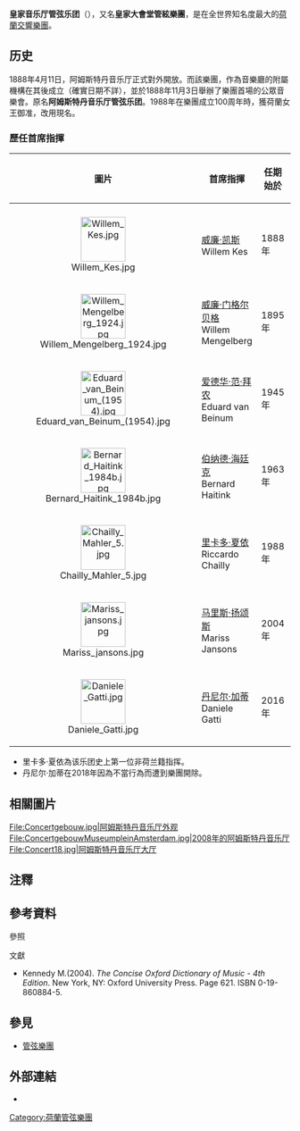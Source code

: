 {{noteTA
|T=zh-hans:皇家音乐厅管弦乐团; zh-tw:皇家音樂廳管弦樂團;  
}}
{{Infobox orchestra
| name                = 荷兰皇家音樂廳管弦樂團<br>Royal Concertgebouw Orchestra
| image               = ConcertgebouwAmsterdamTheNetherlands.jpg
| concert_hall        = 荷兰[[阿姆斯特丹音乐厅|阿姆斯特丹音乐厅]]
| founded             = 1888
| principal_conductor = 懸缺
| website             = {{URL|www.concertgebouworkest.nl}}
}}

'''皇家音乐厅管弦乐团'''（{{lang-nl|Koninklijk Concertgebouworkest}}），又名'''皇家大會堂管絃樂團'''，是在全世界知名度最大的[[荷蘭|荷蘭]][[交響樂團|交響樂團]]{{efn|2008年12月，英國《留聲機》雜誌邀集11位音樂評論人進行票選，劃定了全球「廿強」的管弦樂團，此樂團名列其中<ref>{{Cite web|title=The World's Greatest Orchestras|url=https://www.gramophone.co.uk/features/article/the-world-s-greatest-orchestras|accessdate=2020-12-24|author=|date=2010-03-23|format=|publisher=|language=|archiveurl=https://web.archive.org/web/20201112002432/https://www.gramophone.co.uk/features/article/the-world-s-greatest-orchestras|archivedate=2020-11-12}}</ref>。}}。

== 历史 ==
1888年4月11日，阿姆斯特丹音乐厅正式對外開放。而該樂團，作為音樂廳的附屬機構在其後成立（確實日期不詳），並於1888年11月3日舉辦了樂團首場的公眾音樂會。原名'''阿姆斯特丹音乐厅管弦乐团'''。1988年在樂團成立100周年時，獲荷蘭女王御准，改用現名。

=== 歷任首席指揮 ===
{| width=90% class="wikitable"
! width=8%   | 圖片
! width=24%  | 首席指揮
! width=10%  | 任期始於
! width=10%  | 任期終於
|-
|-
| align="center"|[[File:Willem_Kes.jpg|80px]] || [[威廉·凯斯|威廉·凯斯]]<br/>Willem Kes || 1888年 || 1895年
|-
| align="center"|[[File:Willem_Mengelberg_1924.jpg|80px]] || [[威廉·门格尔贝格|威廉·门格尔贝格]]<br/>Willem Mengelberg || 1895年 || 1945年
|-
| align="center"|[[File:Eduard_van_Beinum_(1954).jpg|80px]] || [[爱德华·范·拜农|爱德华·范·拜农]]<br/>Eduard van Beinum || 1945年 || 1959年
|-
| align="center"|[[File:Bernard_Haitink_1984b.jpg|80px]] || [[伯纳德·海廷克|伯纳德·海廷克]]<br/>Bernard Haitink || 1963年 || 1988年
|-
| align="center"|[[File:Chailly_Mahler_5.jpg|80px]] || [[里卡多·夏依|里卡多·夏依]]<br/>Riccardo Chailly || 1988年 || 2004年
|-
| align="center"|[[File:Mariss_jansons.jpg|80px]] || [[马里斯·扬颂斯|马里斯·扬颂斯]]<br/>Mariss Jansons || 2004年 || 2015年
|-
| align="center"|[[File:Daniele_Gatti.jpg|80px]] || [[丹尼尔·加蒂|丹尼尔·加蒂]]<br/>Daniele Gatti || 2016年 || 2018年
|}

* 里卡多·夏依為该乐团史上第一位非荷兰籍指挥。
* 丹尼尔·加蒂在2018年因為不當行為而遭到樂團開除。

== 相關圖片 ==
<gallery>
File:Concertgebouw.jpg|阿姆斯特丹音乐厅外观
File:ConcertgebouwMuseumpleinAmsterdam.jpg|2008年的阿姆斯特丹音乐厅
File:Concert18.jpg|阿姆斯特丹音乐厅大厅
</gallery>

== 注釋 ==
{{notelist}}

== 參考資料 ==
;參照
{{reflist}}

;文獻
<div class="references-small">
* Kennedy M.(2004). ''The Concise Oxford Dictionary of Music - 4th Edition''. New York, NY: Oxford University Press. Page 621. ISBN 0-19-860884-5. 
</div>

== 參見 ==
{{portal|古典音樂}}
* [[管弦樂團|管弦樂團]]

== 外部連結 ==
* {{Discogs artist|754894}}

{{Authority control}}

[[Category:荷蘭管弦樂團|Category:荷蘭管弦樂團]]